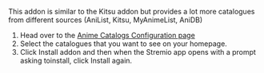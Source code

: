 This addon is similar to the Kitsu addon but provides a lot more catalogues from different sources (AniList, Kitsu, MyAnimeList, AniDB) 

1. Head over to the [Anime Catalogs Configuration page](https://1fe84bc728af-stremio-anime-catalogs.baby-beamup.club/configure)
2. Select the catalogues that you want to see on your homepage.
3. Click Install addon and then when the Stremio app opens with a prompt asking toinstall, click Install again.